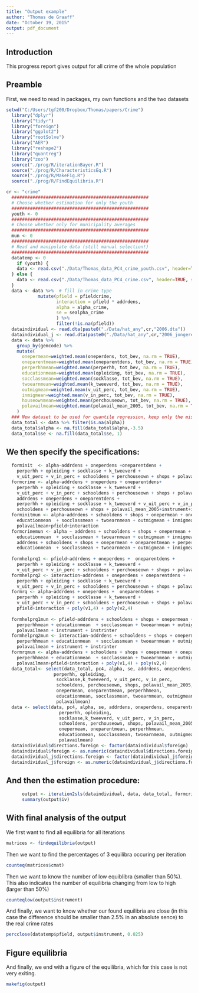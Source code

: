 ---
title: "Output example"
author: "Thomas de Graaff"
date: "October 19, 2015"
output: pdf_document
---

## Introduction

This progress report gives output for all crime of the whole population

## Preamble 

First, we need to read in packages, my own functions and the two datasets

```{r results='hide', message=FALSE, warning=FALSE}
setwd("C:/Users/tgf200/Dropbox/Thomas/papers/Crime")
  library("dplyr")
  library("tidyr")
  library("foreign")
  library("ggplot2")
  library("rootSolve")
  library("AER")
  library("reshape2")
  library("quantreg")
  library("zoo")
  source("./prog/R/iterationBayer.R")
  source("./prog/R/CharacteristicsEq.R")
  source("./prog/R/MakeFig.R")
  source("./prog/R/FindEquilibria.R")

cr <- "crime"
  ####################################################
  # Choose whether estimation for only the youth
  ####################################################  
  youth <- 0
  ####################################################
  # Choose whether only for municipality averages
  ####################################################   
  mun <- 0
  ####################################################
  # Read and manipulate data (still manual selection!)
  ####################################################
  datatemp <- 0
    if (youth) {
    data <- read.csv("./Data/Thomas_data_PC4_crime_youth.csv", header=TRUE, sep = ",")
  } else {
    data <- read.csv("./Data/Thomas_data_PC4_crime.csv", header=TRUE, sep = ",")
  }
  data <- data %>%  # fill in crime type
            mutate(pfield = pfieldcrime, 
                   interaction = pfield * addrdens,
                   alpha = alpha_crime,
                   se = sealpha_crime
                   ) %>%
                   filter(!is.na(pfield))
  dataindividual <- read.dta(paste0("./Data/hat_any",cr,"2006.dta"))
  dataindividual_j <- read.dta(paste0("./Data/hat_any",cr,"2006_jongeren.dta"))
  data <- data %>%
    group_by(gemcode) %>%
    mutate(
      onepermean=weighted.mean(oneperdens, tot_bev, na.rm = TRUE),
      oneparentmean=weighted.mean(oneparentdens, tot_bev, na.rm = TRUE),
      perperhhmean=weighted.mean(perperhh, tot_bev, na.rm = TRUE),
      educationmean=weighted.mean(opleiding, tot_bev, na.rm = TRUE),
      socclassmean=weighted.mean(socklasse, tot_bev, na.rm = TRUE),
      twoearnmean=weighted.mean(k_tweeverd, tot_bev, na.rm = TRUE),
      outmigmean=weighted.mean(v_uit_perc, tot_bev, na.rm = TRUE),
      inmigmean=weighted.mean(v_in_perc, tot_bev, na.rm = TRUE),
      houseownmean=weighted.mean(perchouseown, tot_bev, na.rm = TRUE),	
      polavailmean=weighted.mean(polavail_mean_2005, tot_bev, na.rm = TRUE)
    )
  ### New dataset to be used for quantile regression, keep only the missing values
  data_total <- data %>% filter(is.na(alpha))
  data_total$alpha <- na.fill(data_total$alpha,-3.5)
  data_total$se <- na.fill(data_total$se, 1)  
```

## We then specify the specifications: 

```{r results='hide', message=FALSE, warning=FALSE}
  forminit  <- alpha~addrdens + oneperdens +oneparentdens +
    perperhh + opleiding + socklasse + k_tweeverd + 
    v_uit_perc + v_in_perc + schooldens + perchouseown + shops + polavail_mean_2005+pfield+interaction
  formcrime <- alpha~addrdens + oneperdens + oneparentdens+
    perperhh + opleiding + socklasse + k_tweeverd + 
    v_uit_perc + v_in_perc + schooldens + perchouseown + shops + polavail_mean_2005+pfield+interaction |
    addrdens + oneperdens + oneparentdens +
    perperhh + opleiding + socklasse + k_tweeverd + v_uit_perc + v_in_perc + 
    schooldens + perchouseown + shops + polavail_mean_2005+instrument+instrinter
  forminitmun <- alpha~addrdens + schooldens + shops + onepermean + oneparentmean + perperhhmean + 
    educationmean  + socclassmean + twoearnmean + outmigmean + inmigmean  + houseownmean +
    polavailmean+pfield+interaction
  formcrimemun <- alpha ~ addrdens + schooldens + shops + onepermean + oneparentmean + perperhhmean + 
    educationmean  + socclassmean + twoearnmean + outmigmean + inmigmean  + houseownmean + polavailmean + pfield+interaction|
    addrdens + schooldens + shops + onepermean + oneparentmean + perperhhmean + 
    educationmean  + socclassmean + twoearnmean + outmigmean + inmigmean  + houseownmean + polavailmean + instrument + instrinter
  
  formhelprq1 <- pfield~addrdens + oneperdens +  oneparentdens +
    perperhh + opleiding + socklasse + k_tweeverd + 
    v_uit_perc + v_in_perc + schooldens + perchouseown + shops + polavail_mean_2005 + instrument + instrinter
  formhelprq2 <- interaction~addrdens + oneperdens + oneparentdens +
    perperhh + opleiding + socklasse + k_tweeverd + 
    v_uit_perc + v_in_perc + schooldens + perchouseown + shops + polavail_mean_2005+ instrument + instrinter  
  formrq <- alpha~addrdens + oneperdens +  oneparentdens +
    perperhh + opleiding + socklasse + k_tweeverd + 
    v_uit_perc + v_in_perc + schooldens + perchouseown + shops + polavail_mean_2005+
    pfield+interaction + poly(v1,4) + poly(v2,4)    
  
  formhelprq1mun <- pfield~addrdens + schooldens + shops + onepermean + oneparentmean +
    perperhhmean + educationmean  + socclassmean + twoearnmean + outmigmean + inmigmean  + houseownmean +
    polavailmean + instrument + instrinter
  formhelprq2mun <- interaction~addrdens + schooldens + shops + onepermean + oneparentmean +
    perperhhmean + educationmean  + socclassmean + twoearnmean + outmigmean + inmigmean  + houseownmean +
    polavailmean + instrument + instrinter  
  formrqmun <- alpha~addrdens + schooldens + shops + onepermean + oneparentmean +
    perperhhmean + educationmean  + socclassmean + twoearnmean + outmigmean + inmigmean  + houseownmean +
    polavailmean+pfield+interaction + poly(v1,4) + poly(v2,4)
  data_total<- select(data_total, pc4, alpha, se, addrdens, oneperdens, oneparentdens, 
                  perperhh, opleiding, 
                   socklasse,k_tweeverd, v_uit_perc, v_in_perc,
                   schooldens, perchouseown, shops, polavail_mean_2005, pfield, interaction, 
                   onepermean, oneparentmean, perperhhmean,  
                   educationmean, socclassmean, twoearnmean, outmigmean, inmigmean, houseownmean,
                   polavailmean)
  data <- select(data, pc4, alpha, se, addrdens, oneperdens, oneparentdens, 
                    perperhh, opleiding, 
                    socklasse,k_tweeverd, v_uit_perc, v_in_perc,
                    schooldens, perchouseown, shops, polavail_mean_2005, pfield, interaction, 
                    onepermean, oneparentmean, perperhhmean,  
                    educationmean, socclassmean, twoearnmean, outmigmean, inmigmean, houseownmean,
                    polavailmean)
  dataindividual$directions.foreign <- factor(dataindividual$foreign)
  dataindividual$foreign <- as.numeric(dataindividual$directions.foreign) - 1
  dataindividual_j$directions.foreign <- factor(dataindividual_j$foreign)
  dataindividual_j$foreign <- as.numeric(dataindividual_j$directions.foreign) - 1
```

## And then the estimation procedure:

```{r}
      output <- iteration2sls(dataindividual, data, data_total, formcrime, forminit, formhelprq1, formhelprq2, formrq, youth=FALSE, initvalue=0)
      summary(output$iv)
```

## With final analysis of the output

We first want to find all equilibria for all iterations

```{r}
matrices <- findequilibria(output)
```

Then we want to find the percentages of 3 equilibra occuring per iteration

```{r}
counteq(matrices$cmat)
```

Then we want to know the number of low equiblibra (smaller than 50%). This also indicates the number of equilibria changing from low to high (larger than 50%)

```{r}
counteqlow(output$instrument)
```

And finally, we want to know whether our found equilibria are close (in this case the difference should be smaller than 2.5% in an absolute sence) to the real crime rates

```{r}
percclose(datatemp$pfield, output$instrument, 0.025)
```
## Figure equilibria

And finally, we end with a figure of the equilibria, which for this case is not very exiting.
```{r}
makefig(output)
```


